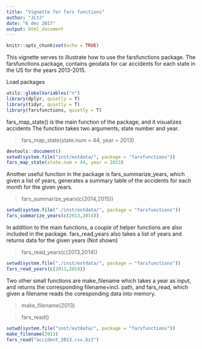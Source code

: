 ```yaml
---
title: "Vignette for fars functions"
author: "JLYJ"
date: "6 dec 2017"
output: html_document
---
```


```r
knitr::opts_chunk$set(echo = TRUE)
```

This vignette serves to illustrate how to use the farsfunctions package. The farsfunctions package, contains geodata for car accidents for each state in the US for the years 2013-2015. 

Load packages
```r
utils::globalVariables("n")
library(dplyr, quietly = T)
library(tidyr, quietly = T)
library(farsfunctions, quietly = T)
```
fars_map_state() is the main function of the package, and it visualizes accidents The function takes two arguments, state number and year.

> fars_map_state(state.num = 44, year = 2013)

```r
devtools::document()
setwd(system.file("inst/extdata/", package = "farsfunctions"))
fars_map_state(state.num = 44, year = 2013)
```

Another useful function in the package is fars_summarize_years, which given a list of years, generates a summary table of the accidents for each month for the given years.

> fars_summarize_years(c(2014,2015))

```r
setwd(system.file("./inst/extdata/", package = "farsfunctions"))
fars_summarize_years(c(2013,2014))
```


In addition to the main functions, a couple of helper functions are also included in the package.
fars_read_years also takes a list of years and returns data for the given years (Not shown)

> fars_read_years(c(2013,2014))

```r
setwd(system.file("./inst/extdata/", package = "farsfunctions"))
fars_read_years(c(2013,2014))
```

Two other small functions are make_filename which takes a year as input, and returns the corresponding filename+incl. path, and fars_read, which given a filename reads the coresponding data into memory.

> make_filename(2013) 

> fars_read()


```r
setwd(system.file("inst/extdata/", package = "farsfunctions"))
make_filename(2013)
fars_read("accident_2013.csv.bz2")
```



